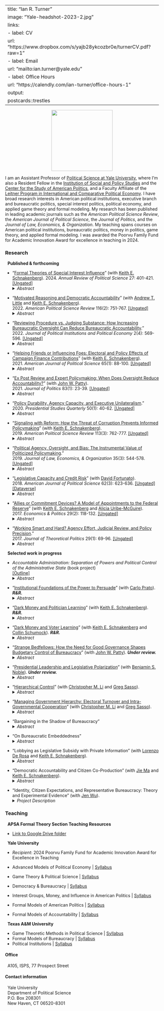 
---
title: "Ian R. Turner"
image: "Yale-headshot-2023-2.jpg"
links:
  - label: CV
    url: "https://www.dropbox.com/s/yajb28ykcozbr0e/turnerCV.pdf?raw=1"
  - label: Email
    url: "mailto:ian.turner@yale.edu"
  - label: Office Hours
    url: "https://calendly.com/ian-turner/office-hours-1"
output:
  postcards::trestles
---

<p align="center">
  <img width="200" src="yale4.png">
</p>

I am an Assistant Professor of [Political Science at Yale University](http://politicalscience.yale.edu/ "Yale Political Science"){target="_blank"}, where I'm also a Resident Fellow in the [Institution of Social and Policy Studies](http://isps.yale.edu/ "Yale ISPS"){target="_blank"} and the [Center for the Study of American Politics](http://csap.yale.edu/ "Yale CSAP"){target="_blank"}, and a Faculty Affiliate of the [Leitner Program in International and Comparative Political Economy](http://leitner.yale.edu/ "Leitner Program in Political Economy"){target="_blank"}. I have broad research interests in American political institutions, executive branch and bureaucratic politics, special interest politics, political economy, and applied game theory and formal modeling. My research has been published in leading academic journals such as the *American Political Science Review*, the *American Journal of Political Science*, the *Journal of Politics*, and the *Journal of Law, Economics, & Organization*. My teaching spans courses on American political institutions, bureaucratic politics, money in politics, game theory, and applied formal modeling. I was awarded the Poorvu Family Fund for Academic Innovation Award for excellence in teaching in 2024.

### Research

&nbsp; **Published & forthcoming**

* "[Formal Theories of Special Interest Influence](https://www.annualreviews.org/content/journals/10.1146/annurev-polisci-051921-102335 "Formal Theories of Special Interest Influence"){target="_blank"}" (with [Keith E. Schnakenberg](https://sites.wustl.edu/keschnak/ "Keith Schnakenberg"){target="_blank"}). 2024. *Annual Review of Political Science* 27: 401-421.
[[Ungated]](https://osf.io/preprints/socarxiv/47e26/ "Formal Theories of Special Interest Influence"){target="_blank"}
<details>
<summary>*Abstract*</summary>
The impact of money on politics – whether through campaign finance, lobbying, or independent
expenditure – raises key normative questions about democratic representation and accountability.
In recent years there has been a deluge of new data allowing researchers to study money in
politics from new and exciting perspectives. As a complement to this trend there has also been a
resurgence of interest in developing formal models to provide new theoretical insights that can
help us understand how, why, and when money affects politics and policy. We review several
major themes in this literature, focusing specifically on exchange-based models, informational
models, and subsidy-based models. We compare and contrast the key contributions, and limitations,
of each approach for understanding the role of lobbying and campaign finance in politics.
We also discuss future avenues for research that incorporate aspects of each approach, which, we
believe, will introduce new theoretical insights for understanding the role of money in politics.

</details>

* "[Motivated Reasoning and Democratic Accountability](https://www.cambridge.org/core/journals/american-political-science-review/article/motivated-reasoning-and-democratic-accountability/A5FDC6F7175255BDE8AA6AC054CD9176 "Motivated Reasoning and Democratic Accountability"){target="_blank"}" (with [Andrew T. Little](https://anthlittle.github.io/ "Andrew Little"){target="_blank"} and [Keith E. Schnakenberg](https://sites.wustl.edu/keschnak/ "Keith Schnakenberg"){target="_blank"}). <br> 2022. *American Political Science Review* 116(2): 751-767. [[Ungated]](https://osf.io/preprints/socarxiv/esfy6/ "Motivated Reasoning and Democratic Accountability"){target="_blank"}
<details>
<summary>*Abstract*</summary>
Does motivated reasoning harm democratic accountability? Substantial evidence from political behavior research indicates that voters have "directional motives" beyond accuracy, which is often taken as evidence that they are ill-equipped to hold politicians accountable. We develop a model of electoral accountability with voters as motivated reasoners. Directional motives have two effects: (1) *divergence* -- voters with different preferences hold different beliefs, and (2) *desensitization* -- the relationship between incumbent performance and voter beliefs is weakened. While motivated reasoning does harm accountability, this is generally driven by desensitized voters rather than polarized partisans with politically motivated divergent beliefs. We also analyze the relationship between government performance and vote shares, showing that while motivated reasoning always weakens this relationship we cannot infer that accountability is also harmed. Finally, we show that our model can be mapped to standard models in which voters are fully Bayesian but have different preferences or information.

</details> 

* "[Reviewing Procedure vs. Judging Substance: How Increasing Bureaucratic Oversight Can Reduce Bureaucratic Accountability](https://www.nowpublishers.com/article/Details/PIP-0049 "Reviewing Procedure vs. Judging Substance"){target="_blank"}." <br> 2022. *Journal of Political Institutions and Political Economy* 2(4): 569-596. [[Ungated]](https://osf.io/preprints/socarxiv/v6kzw/ "Reviewing Procedure vs. Judging Substance"){target="_blank"}
<details>
<summary>*Abstract*</summary>
How does the scope of review affect bureaucratic policymaking? To explore this question, I consider a policymaking environment in which an expert agency develops policy that is upheld or overturned by an overseer who may have different policy goals. The agency can affect the quality of implementation through effort investments in addition to choosing the substantive content of policy. Under procedural review the overseer only reviews the agency’s effort, which allows the agency to fully utilize its expertise. Substantive review also tasks the overseer with judging agencies’ substantive policy choices, which can lead the agency to disregard its superior information and obfuscate to avoid reversal. Depending on the policy environment, this dynamic can either benefit or harm the overseer. In some cases the overseer can be made better off by having less transparent review institutions; that is, institutions that direct the overseer to only review procedure and preclude judging substance.

</details>

* "[Helping Friends or Influencing Foes: Electoral and Policy Effects of Campaign Finance Contributions](https://onlinelibrary.wiley.com/doi/full/10.1111/ajps.12534 "Helping Friends or Influencing Foes"){target="_blank"}" (with [Keith E. Schnakenberg](https://sites.wustl.edu/keschnak/ "Keith Schnakenberg"){target="_blank"}). <br> 2021. *American Journal of Political Science* 65(1): 88-100. [[Ungated]](https://osf.io/preprints/socarxiv/nphgu/ "Helping Friends or Influencing Foes"){target="_blank"}
<details>
<summary>*Abstract*</summary>
Campaign finance contributions may influence policy by affecting elections or influencing the choices of politicians once in office. To study the trade-offs between these two paths to influence, we use a game in which contributions may affect electoral outcomes and signal policy-relevant information to politicians. In the model, an interest group and two politicians each possess private information correlated with a policy-relevant state of the world. The interest group may allocate its budget to either a candidate who shares its preferences or a moderate candidate whose preferences may diverge from the group's preferred policy. Contributions that increase the likelihood of the moderate being elected can signal good news about the interest group's preferred policy and influence the moderate's policy choice. However, when the electoral effect of contributions is too small to demand sufficiently high costs to deter imitation by groups with negative information, this informational effect breaks down.

</details>

* "[Ex Post Review and Expert Policymaking: When Does Oversight Reduce Accountability?](https://www.journals.uchicago.edu/doi/abs/10.1086/708913 "Ex Post Review and Expert Policymaking"){target="_blank"}" (with [John W. Patty](http://www.johnwpatty.net/ "John Patty"){target="_blank"}). <br> 2021. *Journal of Politics* 83(1): 23-39. [[Ungated]](https://osf.io/preprints/socarxiv/ugsqc/ "Ex Post Review and Expert Policymaking"){target="_blank"}
<details>
<summary>*Abstract*</summary>
Ex post review is a common feature of policymaking institutions. We consider a simple environment
in which an expert agent makes a policy recommendation, which can then be accepted
or rejected by a principal whose policy goals differ from those of the agent. The theory offers
testable predictions about policy recommendations and the principal’s acceptance or rejection
of these recommendations. The theory suggests that behavior and institutional design incentives
are sensitive to both actors’ preference alignment and the importance of and uncertainty inherent
to the policy area in multiple ways, some expected and some less obvious. We characterize the
types of situations in which ex post review creates incentives for the agent to make pathological
policy choices. In these situations, ex post review can reduce the accountability of the agent to
the wishes of the principal and ultimately create an incentive for the principal to forego review
entirely.

</details>

* "[Policy Durability, Agency Capacity, and Executive Unilateralism](https://onlinelibrary.wiley.com/doi/full/10.1111/psq.12633 "Durability, Capacity, Unilateralism"){target="_blank"}." <br> 2020. *Presidential Studies Quarterly* 50(1): 40-62. [[Ungated]](https://osf.io/preprints/socarxiv/stnzf/ "Durability, Capacity, Unilateralism"){target="_blank"}
<details>
<summary>*Abstract*</summary>
In this essay I argue that the need to motivate bureaucrats to invest in high quality policy implementation alters the appeal of executive unilateralism. If executive orders are less durable than legislation, then the bureaucracy will have weaker incentives to invest in policymaking. This affects presidents' willingness to compromise and work with Congress to pass legislation, rather than pursue unilateral action. Unilateralism becomes less attractive as bureaucratic capacity increases and as the relative durability of executive orders decreases. I formalize this logic in a simple formal model and discuss fruitful extensions for future work.

</details>

* "[Signaling with Reform: How the Threat of Corruption Prevents Informed Policymaking](https://www.cambridge.org/core/journals/american-political-science-review/article/signaling-with-reform-how-the-threat-of-corruption-prevents-informed-policymaking/DF50871EC917E7D2FE89EDCA3DFEF861 "Signaling with Reform"){target="_blank"}" (with [Keith E. Schnakenberg](https://sites.wustl.edu/keschnak/ "Keith Schnakenberg"){target="_blank"}). <br> 2019. *American Political Science Review* 113(3): 762-777. [[Ungated]](https://osf.io/preprints/socarxiv/jkvz6/ "Signaling with Reform"){target="_blank"}
<details>
<summary>*Abstract*</summary>
Lobbying is a potential source of corruption but is also a valuable source of information for policymakers. We analyze a game-theoretic model that shows how the threat of corruption affects the incentives of non-corrupt politicians to enlist the help of lobbyists to make more informed decisions. Politicians face a dilemma because voters cannot always tell whether a politician allows access to lobbyists in order to solicit corruption or to seek information. Thus, a non-corrupt politician may deny access to lobbyists to signal that she is non-corrupt even though doing so impedes her ability to make good policy. This signaling may decrease the welfare of the voters depending on the value of the lost policy information relative to the value of screening out corrupt politicians.

</details>

* "[Political Agency, Oversight, and Bias: The Instrumental Value of Politicized Policymaking](https://academic.oup.com/jleo/advance-article/doi/10.1093/jleo/ewz011/5530862?guestAccessKey=fa2f5fb7-1c21-4493-9d56-c7f599608b33 "Political Agency, Oversight, and Bias"){target="_blank"}." <br> 2019. *Journal of Law, Economics, & Organization* 35(3): 544-578. [[Ungated]](https://osf.io/preprints/socarxiv/ebp5m/ "Political Agency, Oversight, and Bias"){target="_blank"}
<details>
<summary>*Abstract*</summary>
We develop a theory of policymaking between an agent and an overseer, with a principal whose welfare is affected by agent-overseer interactions. The agent can increase the quality of policy outcomes through costly capacity investments. Oversight and agent bias jointly determine optimal agent capacity investments. We show that when oversight improves agent investment incentives the principal always benefits from an agent with biases opposite the overseer. Competing agent-overseer biases translate into higher quality policy outcomes than the principal could induce were she monitoring the agent. Effective oversight is necessary for these incentive effects. The results imply that political principals ought to consider the nature of the broader policymaking environment when appointing agents to make policy on their behalf and when designing managerial strategies aimed at motivating agents.

</details>

* "[Legislative Capacity and Credit Risk](https://onlinelibrary.wiley.com/doi/abs/10.1111/ajps.12368 "Legislative Capacity and Credit Risk"){target="_blank"}" (with [David Fortunato](http://davidfortunato.com/ "David Fortunato"){target="_blank"}). <br> 2018. *American Journal of Political Science* 62(3): 623-636. [[Ungated]](https://osf.io/preprints/socarxiv/4cdu8/ "Legislative Capacity and Credit Risk"){target="_blank"}\
[[Dataverse]](https://dataverse.harvard.edu/dataset.xhtml?persistentId=doi:10.7910/DVN/WYA1S2){target="_blank"}
<details>
<summary>*Abstract*</summary>
Legislatures differ in their institutional capacity to draft and enact policy. While strong legislatures can increase the congruence of policy outcomes to the electorate's preferences, they can also inject uncertainty into markets with their ability to alter the political economic landscape. We argue that this uncertainty will manifest in a state's ability to borrow and hypothesize a negative relationship between legislative capacity and credit-worthiness. Using ratings of general obligation bonds issued by the American states over nearly two decades and data on the institutional capacity of state legislative assemblies, we find support for the claim that having a legislature that is better equipped to affect policy change increases credit risk evaluations. The results we present broaden our understanding of the importance of legislative institutions, the determinants of credit risk, and the economic implications of democratic responsiveness.

</details>

* "[Allies or Commitment Devices? A Model of Appointments to the Federal Reserve](http://onlinelibrary.wiley.com/doi/10.1111/ecpo.12089/full "Allies or Commitment Devices"){target="_blank"}" (with [Keith E. Schnakenberg](https://sites.wustl.edu/keschnak/ "Keith Schnakenberg"){target="_blank"} and [Alicia Uribe-McGuire](http://aliciauribemcguire.com/ "Alicia Uribe-McGuire"){target="_blank"}). <br> 2017. *Economics & Politics* 29(2): 118-132. [[Ungated]](https://osf.io/preprints/socarxiv/b5zts "Allies or Commitment Devices"){target="_blank"}
<details>
<summary>*Abstract*</summary>
We present a model of executive-legislative bargaining over appointments to independent central banks in the face of an uncertain economy with strategic economic actors. The model highlights the contrast between two idealized views of Federal Reserve appointments. In one view, all politicians prefer to appoint conservatively biased central bankers to overcome credible commitment problems that arise in monetary policy. In the other, politicians prefer to appoint allies, and appointments are well described by the spatial model used to describe appointments to other agencies. Both ideals are limiting cases of our model, which depend on the level of economic uncertainty. When economic uncertainty is extremely low, politicians prefer very conservative appointments. When economic uncertainty increases, politicians' prefer central bank appointees closer to their own ideal points. In the typical case, the results are somewhere in between: equilibrium appointments move in the direction of politician's preferences but with a moderate conservative bias.

</details>

* "[Working Smart *and* Hard? Agency Effort, Judicial Review, and Policy Precision](http://journals.sagepub.com/doi/full/10.1177/0951629816630430 "Working Smart and Hard"){target="_blank"}." <br> 2017. *Journal of Theoretical Politics* 29(1): 69-96. [[Ungated]](https://www.dropbox.com/s/91m86f0qr4s4sb7/turner-jtp-smart-and-hard.pdf?raw=1 "Working Smart and Hard"){target="_blank"}
<details>
<summary>*Abstract*</summary>
The lion's share of policy in the United States is made by administrative agencies. Agencies not only make policy *choices*, they must also *implement* policy effectively. Oversight institutions play an integral role in the policymaking process by monitoring, through review of agency policy actions, both policymaking tasks. Through analysis of a formal model I develop a theory of policymaking between agencies and courts and show that review can impact agency effort choices even when bureaucratic subversion is not a concern. At times the court has no impact on this effort and the agency is unconstrained. However, when the agency's effort dictates whether or not the court defers to the agency's actions judicial review does affect effort decisions. In this setting, review can either strengthen or, counter-intuitively, weaken agency effort incentives. Implications for executive and congressional oversight are discussed in light of these results.

</details>

&nbsp; **Selected work in progress**

* *Accountable Administration: Separation of Powers and Political Control of the Administrative State* (book project)
<br>
[[Outline]](https://www.dropbox.com/scl/fi/lpncquu9uz3tlmdvdzjcs/book-outline-2024-ONLINE.pdf?rlkey=jahptugvnx7qsimqs0l6027kb&raw=1 "Accountable Administration"){target="_blank"}
<details>
<summary>*Abstract*</summary>
The scope and complexity of government work has grown exponentially over the 20th Century and into the 21st Century. In response, Congress has long delegated agencies policymaking authority to handle increasingly complex policy domains. At the same time, political polarization has reached record levels, rendering Congress seemingly unable to legislate effectively. This has led to increased efforts by administrative agencies to stretch their existing authority to its fullest. In response, all three branches have expressed concerns about how agencies might use this authority. Former President Donald Trump spent much of his time in office railing against the 'deep state' and promising to deconstruct the administrative state, culminating in the imposition of Schedule F: an executive order creating a new employment category that would strip thousands of government workers of civil service protections. Congress resurrected the long dormant Congressional Review Act (CRA) to overturn Obama-era regulations and has long had internal conversations about how the capacity for administrative oversight could be strengthened to rein in the bureaucracy. The Supreme Court has issued transformational decisions---redefining long-standing practices of judicial deference (Loper Bright (2024)), severely limiting congressional delegation (e.g., West Virginia v. EPA (2022), Biden v. Nebraska (2023)), and calling into question the constitutionality of agency independence (Seila Law (2020))---which represent a continued trend of judicial self-empowerment and a fundamental reconstitution of how the other branches can engage in political control of the administrative state. Given the importance and stakes for the American people, it is crucial we understand the dynamics of these political struggles for control of the administrative state. <i>Accountable Administration</i> develops a theoretical framework, supported by cases studies and historical narratives, that clearly and systematically indicates how characteristics of the policy environment, agencies themselves, and bureaucratic control institutions (e.g., judicial review, delegation, and personnel management) help us evaluate and understand bureaucratic decision-making and predict the effect of these ongoing developments in American politics seeking to rein in the administrative state. The book provides a distinctly political-institutional logic for how, when, and why strengthening efforts to control the bureaucracy can actually reduce bureaucratic accountability, which complicates the standard premise that political control is necessary for accountable administration.

</details>

* "[Institutional Foundations of the Power to Persuade](
https://osf.io/preprints/socarxiv/4w9af/ "Power to Persuade"){target="_blank"}" (with [Carlo Prato](https://sites.google.com/site/carloprato1982/carlo-prato "Carlo Prato"){target="_blank"}). <i><b>R&R.</b></i>\
<details>
<summary>*Abstract*</summary>
Formal presidential authority does not always translate into real power over policy. To study the institutional foundations of presidential power over policy, we develop a theory in which the president can shape information available to bureaucratic subordinates via both overt, legitimate channels and covert, illegitimate interventions. We show that the president's ability to persuade bureaucrats to align policy with her own goals requires (i) some bureaucratic independence and (ii) a measure of external oversight of the executive. Both inter-branch relations and intra-branch institutions shape the credibility of presidential directives. The incentives driving aggressive oversight, moreover, depend on the commitment of overseers to their institutional missions, their policy alignment with the president, and the independence of the agency making policy. Our theory provides insights into the dynamics of presidential policy influence, and empirical implications for patterns of oversight under unified versus divided government and the institutional design of bureaucratic agencies.

</details>

* "[Dark Money and Politician Learning](https://osf.io/preprints/socarxiv/3bzex/ "Dark Money and Politician Learning"){target="_blank"}" (with [Keith E. Schnakenberg](https://sites.wustl.edu/keschnak/ "Keith Schnakenberg"){target="_blank"}). <i><b>R&R.</b></i>\
<details>
<summary>*Abstract*</summary>
We study the consequences of campaign finance disclosure laws in a model of informative campaign finance. Campaign spending can affect electoral outcomes and also signal policy information to politicians. Under mandatory disclosure donors may engage in spending that runs counter to their electoral interests in order to signal good news regarding their preferred policy. When donors can use dark money the electoral price to influence policy increases to account for the possibility that donors use public spending to signal, but secretly offset the electoral costs with dark money. Our results suggest that \textit{observable} spending will tend to increase for moderate candidates and decrease for extreme candidates when dark money is allowed. We also illustrate how different social pressures affect patterns of campaign spending.

</details>

* "[Dark Money and Voter Learning](https://osf.io/preprints/socarxiv/r562d/ "Dark Money and Voter Learning"){target="_blank"}" (with [Keith E. Schnakenberg](https://sites.wustl.edu/keschnak/ "Keith Schnakenberg"){target="_blank"} and [Collin Schumock](https://politicalscience.yale.edu/people/collin-schumock "Collin Schumock"){target="_blank"}). <i><b>R&R.</b></i>\
<details>
<summary>*Abstract*</summary>
We provide a model of dark money in elections. An ideologically extreme donor with private information about candidate ideology and quality can advertise on behalf of a candidate. Advertising reveals information about candidate quality to voters, who can learn from either donor-funded or neutral advertising. Voters update negatively about candidate ideology when ads are known to be donor-funded. Dark money suppresses source information and allows donors to advertise candidate quality while simultaneously concealing the ideological motivations behind ad funding. However, dark money leads voters to become skeptical of all advertising, which can disadvantage donors. 

</details>

* "[Strange Bedfellows: How the Need for Good Governance Shapes Budgetary Control of Bureaucracy](https://osf.io/preprints/osf/pnx2u "Strange Bedfellows"){target="_blank"}" (with [John W. Patty](http://www.johnwpatty.net/ "John Patty"){target="_blank"}). <i><b>Under review.</b></i>\
<details>
<summary>*Abstract*</summary>
Legislators can benefit from delegation to executive agencies, but they have limited tools to hold these agencies accountable. One of the most important tools is the agency’s appropriations. We present a theory that incorporates (1) heterogeneous legislator preferences over bureaucratic activity, (2) legislative budgetary control, and (3) endogenous bureaucratic policy discretion to understand legislative incentives when appropriating funds to bureaucratic agencies. Our theory provides several insights: first, legislators’ induced preferences over budgets are partially determined by their policy preferences; second, in some cases legislators who are “opposed” to the direction that the agency will take policy nevertheless support increased funding for that agency; finally, ``strange bedfellows” coalitions emerge in which legislators with competing policy preferences may nonetheless agree on their most-desired budget level for the agency.

</details>

* "[Presidential Leadership and Legislative Polarization](https://osf.io/preprints/socarxiv/sa9ke "Presidential Leadership and Legislative Polarization"){target="_blank"}" (with [Benjamin S. Noble](https://benjaminnoble.org/ "Ben Noble"){target="_blank"}). <i><b>Under review.</b></i>\
<details>
<summary>*Abstract*</summary>
When do presidents "go public" and how does that choice affect their prospects for legislative and electoral success? To answer these questions, we develop a two-period model of dynamic inter-branch policymaking in which two pivotal legislators must agree to change policy. Before lawmakers vote, the president has an opportunity to make an appeal in favor of his preferred policy, linking his approval rating and future electoral success to the legislative outcome. Doing so activates the parties’ electoral bases, creating additional strategic polarization beyond sincere preference disagreement between the two parties. Ultimately, we find that presidential appeals can create strategic polarization even in the absence of sincere preference polarization. We also uncover a new logic of defensive presidential appeals in which the president goes public to prevent policy defection from within his own party. This model helps disentangle the influence of party and preference polarization on legislative outcomes while generating new insights about when and why presidents go public.

</details>

* "[Hierarchical Control](https://osf.io/preprints/socarxiv/5gt8y/ "Hierarchical Control"){target="_blank"}" (with [Christopher M. Li](https://sites.google.com/a/u.northwestern.edu/christopher-li/home-1 "Chris Li"){target="_blank"} and [Greg Sasso](https://gregsasso.me/ "Greg Sasso"){target="_blank"}).\
<details>
<summary>*Abstract*</summary>
The problem of enforcing democratic accountability typically focuses on the control of elected politicians. While a key contributor to government performance, the bureaucracy is largely insulated from direct electoral pressure but still subject to indirect control by politicians. Could elections be used to motivate both politicians directly and, indirectly, bureaucrats? We explore the nature of hierarchical control in a model with a representative voter, elected politicians, and unelected bureaucrats. The politician and bureaucrat exert effort to jointly produce government output valued by the voter. The voter controls the politician's tenure in office through elections, and the politician manages the bureaucrat through relational incentives. We illustrate how voter welfare and the overall quality of governance responds to changes in the policy environment, e.g., office rents, effort costs, and players' discount factors. In doing so, we provide a flexible framework to calibrate expectations for government performance, electoral accountability, and voter welfare across political-economic contexts.

</details>

* "[Managing Government Hierarchy: Electoral Turnover and Intra-Governmental Cooperation](https://osf.io/preprints/socarxiv/xuvjc "Managing Government Hierarchy"){target="_blank"}" (with [Christopher M. Li](https://sites.google.com/a/u.northwestern.edu/christopher-li/home-1 "Chris Li"){target="_blank"} and [Greg Sasso](https://gregsasso.me/ "Greg Sasso"){target="_blank"}). \
<details>
<summary>*Abstract*</summary>
Theories of political accountability often consider voter-politician interactions in isolation from politician-bureaucrat interactions. We study a model of electoral accountability with a governing hierarchy: voter-politician-bureaucrat. The politician and bureaucrat both produce government output valued by the voter. The voter controls the politician via election and the politician provides incentives to bureaucrats. We show that when times are conducive to high quality governance---budgets are large and players are farsighted---incorporating the politician-bureaucrat relationship leads to weaker accountability standards. However, when times are tough and budgets are small or players are myopic voters may benefit from adopting more demanding standards.

</details>

* "Bargaining in the Shadow of Bureaucracy"\
<details>
<summary>*Abstract*</summary>
*Abstract coming soon.*

</details>

* "On Bureaucratic Embeddedness"
<details>
<summary>*Abstract*</summary>
Across the world, the most common contact citizens have with the state is through their interactions with bureaucrats. Yet, compared to the study of relationships between bureaucrats and other elite political actors (e.g., legislators, executives, etc.), the crucial relationship between street-level or frontline bureaucrats and citizens remains understudied and our knowledge falls short of reflecting its importance. A burgeoning literature on <i>bureaucratic embeddedness</i>, adapting the concept of social embeddedness from sociology to political settings, has begun to fill this important gap in knowledge. In this article, I develop a conceptual framework that incorporates myriad ways bureaucratic embeddedness has been used to study how the different constellations of political-economic environments, goals of central state authority, bureaucrats, and citizens, and the mechanisms of embeddedness interact to determine the quality of state governance. I highlight how the overall context of citizen-state interactions dictate the quality of those interactions, and how bureaucratic embeddedness, in particular, can be either positive or negative from the perspective of how agents of the state intervene in the everyday lives of citizens. Ultimately, the analysis provides an array of substantive implications that vary across empirical contexts and organizes existing empirical insights regarding how the state uses management of its agents to provide for and control local populations while providing comparative predictions to guide future empirical research.

</details>

<!--
* "Dynamic Bureaucratic Embeddedness"
<details>
<summary>*Abstract*</summary>
*Abstract coming soon.*
-->

</details>

* "Lobbying as Legislative Subsidy with Private Information" (with [Lorenzo De Rosa](https://politicalscience.yale.edu/people/lorenzo-de-rosa "Lorenzo De Rosa"){target="_blank"} and [Keith E. Schnakenberg](https://sites.wustl.edu/keschnak/ "Keith Schnakenberg"){target="_blank"}).\
<details>
<summary>*Abstract*</summary>
*Abstract coming soon.*

</details>

* "Democratic Accountability and Citizen Co-Production" (with [Jie Ma](https://polisci.wustl.edu/people/jie-ma "Jie Ma"){target="_blank"} and [Keith E. Schnakenberg](https://sites.wustl.edu/keschnak/ "Keith Schnakenberg"){target="_blank"}).\
<details>
<summary>*Abstract*</summary>
Many policies require citizens to actively and voluntarily participate in their implementation in order to produce successful outcomes, a situation referred to as *citizen coproduction*. Though citizen coproduction is necessary in many policy areas, it could create difficulties for democratic accountability because citizens and politicians share responsibility for policy failures and the attribution of blame may be difficult. We analyze the problem of democratic accountability with citizen coproduction in the context of a model in which politicians, who vary with respect to their competence at selecting policies, choose whether or not to implement policies whose success depends on the coproduction choices of citizens. For citizens, the problem is one of attribution: when citizen coproduction is low, it may be hard to select good incumbents because policy failures are frequent even in light of good policy choices. Furthermore, incumbent decisions anticipate these effects, which sometimes implies that incumbents are less likely to choose reforms when they are more likely to be successful.

</details>

* "Identity, Citizen Expectations, and Representative Bureaucracy: Theory and Experimental Evidence" (with [Jen Wu](https://www.jen-wu.com/ "Jen Wu"){target="_blank"}).\
<details>
<summary>*Project Description*</summary>
How do the identities of bureaucratic representatives affect citizens’ perceptions of the representative and the agency they represent? Public good and service provision by bureaucratic agencies are processes in which citizens interact with the government, often in a context where the presence of government is less visible compared to settings such as campaigns and elections. While much has been written about representative bureaucracy, i.e., how sharing group identity affects the quality of service or good (Mosher 1968, Selden 1997, Meier 2019), the mechanisms undergirding the connections between shared identity and bureaucrat behavior remain vague, particularly with regards to citizens’ perspective. From the agency’s perspective, there may be reasons to send an agent that is embedded or not embedded depending on their goals, ranging from minimizing agent shirking (Hassan 2020) to optimizing the quality of service or goods provision (Grossman and Slough 2022; Xu 2021; Butler and Broockman 2011; Tsai 2007; Evans 1995). Notably, work on bureaucratic embeddedness has been limited in the American context (Pepinsky 2017; Brierley et al. 2023). Moreover, research relevant to the question of whether agencies should rely on embedded bureaucrats overlooks the citizen’s perspective in their interactions with the bureaucrat. To this end, our project aims to answer the opening question as a means to 1) examine the citizen-agency interaction in the American context and 2) identify specific mechanisms that support the generally positive relationship between shared identity and quality of provision. First, we ask whether there are benefits to the agency by having embedded bureaucrats based on citizen perceptions. Do individuals perceive an embedded bureaucrat to be more likely to behave in favor of their community or group and does that also improve attitudes towards the agency? Second, we ask whether citizen perceptions of embedded bureaucrats are driven by three particularly mechanisms that potentially explain why embedded status may be salient in agent behavior. We characterize the mechanisms into the following three categories: 1) informational (whether an agent has prior knowledge about the community based on being from the community), 2) valence (whether an agent is more likely in the community’s interests when they are or are not from the community), and 3) social pressure (whether the agent faces pressure from their community to serve their interests at the cost of the agency’s interests).

</details>

### Teaching

&nbsp; **APSA Formal Theory Section Teaching Resources**

* [Link to Google Drive folder](https://drive.google.com/drive/folders/1oBpHY8agGONQ33kI_TeC5CVg6qHC-RE7){target="_blank"}

&nbsp; **Yale University**

* <i>Recipient</i>: 2024 Poorvu Family Fund for Academic Innovation Award for Excellence in Teaching

* Advanced Models of Political Economy | [Syllabus](https://www.dropbox.com/scl/fi/231xt3iongso8z1rkl65u/plsc520-Spring24.pdf?rlkey=lppnpozplykyonzr980pm0p56&raw=1 "PhD Game Theory II"){target="_blank"}
* Game Theory & Political Science | [Syllabus](https://www.dropbox.com/s/xlohsydqjytp66u/ug-gt-2021.pdf?raw=1 "Game Theory"){target="_blank"}
* Democracy & Bureaucracy | [Syllabus](https://www.dropbox.com/s/k0qseoj08v6cmf9/bureaucracy-syllabus-spring21.pdf?raw=1 "Democracy & Bureaucracy"){target="_blank"}
* Interest Groups, Money, and Influence in American Politics | [Syllabus](https://www.dropbox.com/s/x2zi9jc5qckdzg6/money-politics-syllabus-fall2017.pdf?raw=1 "Money in Politics"){target="_blank"}
* Formal Models of American Politics | [Syllabus](https://www.dropbox.com/s/l7z04o7egew4slj/formal-american-2020.pdf?raw=1 "Formal Models of American Politics"){target="_blank"}
* Formal Models of Accountability | [Syllabus](https://www.dropbox.com/s/rewzke3re2twem8/accountability-representation-spring18-syl.pdf?raw=1 "Formal Models of Accountability"){target="_blank"}

&nbsp; **Texas A&M University**

* Game Theoretic Methods in Political Science | [Syllabus](https://www.dropbox.com/s/j4610u9jzxgfqou/POLS308-500-syllabus-final-2016.pdf?raw=1 "Game Theory, A&M"){target="_blank"}
* Formal Models of Bureaucracy | [Syllabus](https://www.dropbox.com/s/t2k7hj7e8msq1ls/formal-bureaucracy-grad.pdf?raw=1 "Formal Models of Bureaucracy"){target="_blank"}
* Political Institutions | [Syllabus](https://www.dropbox.com/s/u5n49zya5s5gpeh/Political-Institutions-Syllabus-Summer-2016.pdf?raw=1 "Political Institutions"){target="_blank"}

#### Office 

&nbsp; A105, ISPS, 77 Prospect Street

#### Contact information

&nbsp; Yale University\
&nbsp; Department of Political Science\
&nbsp; P.O. Box 208301\
&nbsp; New Haven, CT 06520-8301\
